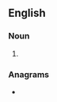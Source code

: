 ==English==

===Noun===
{{head|en|noun plural form}}

# {{plural of|quitter|lang=en}}

===Anagrams===
* {{anagrams|en|squitter}}